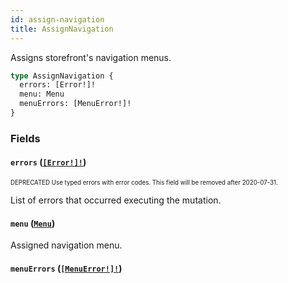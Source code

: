 ```yaml
---
id: assign-navigation
title: AssignNavigation
---
```


Assigns storefront's navigation menus.

```graphql
type AssignNavigation {
  errors: [Error!]!
  menu: Menu
  menuErrors: [MenuError!]!
}
```

### Fields

#### `errors` ([`[Error!]!`](/developer/api-reference/objects/error.mdx))

<sub><sup><span className="deprecatedTag">DEPRECATED</span> Use typed errors with error codes. This field will be removed after 2020-07-31.</sup></sub>

List of errors that occurred executing the mutation.

#### `menu` ([`Menu`](/developer/api-reference/objects/menu.mdx))

Assigned navigation menu.

#### `menuErrors` ([`[MenuError!]!`](/developer/api-reference/objects/menu-error.mdx))
